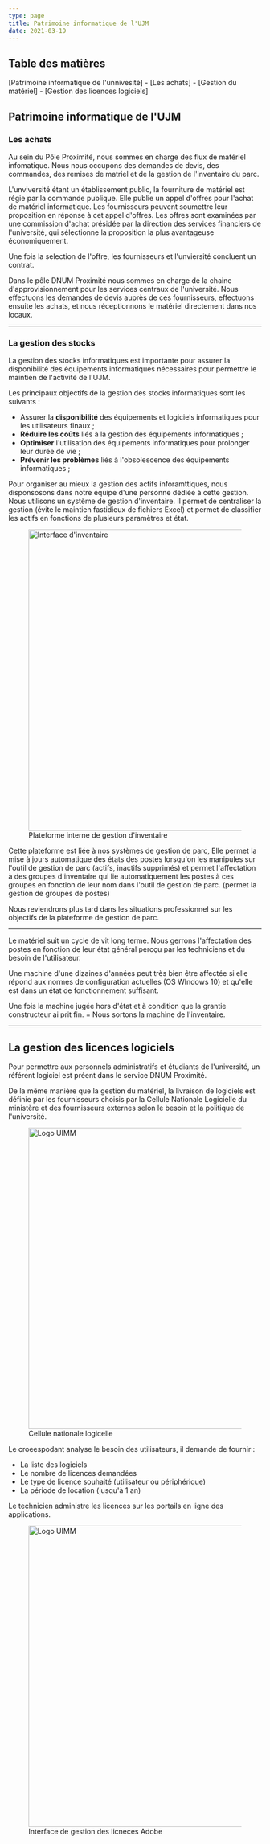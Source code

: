 ```yaml
---
type: page
title: Patrimoine informatique de l'UJM
date: 2021-03-19
---
```


## Table des matières


[Patrimoine informatique de l'unnivesité]
	- [Les achats]
	- [Gestion du matériel]
	- [Gestion des licences logiciels]
	
## Patrimoine informatique de l'UJM

### Les achats

Au sein du Pôle Proximité, nous sommes en charge des flux de matériel infomatique. Nous nous occupons des demandes de devis, des commandes, des remises de matriel et de la gestion de l'inventaire du parc.

L'unviversité étant un établissement public, la fourniture de matériel est régie par la commande publique.
Elle publie un appel d'offres pour l'achat de matériel informatique. Les fournisseurs peuvent soumettre leur proposition en réponse à cet appel d'offres. Les offres sont examinées par une commission d'achat présidée par la direction des services financiers de l'université, qui sélectionne la proposition la plus avantageuse économiquement.

Une fois la selection de l'offre, les fournisseurs et l'unviersité concluent un contrat.

Dans le pôle DNUM Proximité nous sommes en charge de la chaine d'approvisionnement pour les services centraux de l'université.
Nous effectuons les demandes de devis auprès de ces fournisseurs,  effectuons ensuite les achats, et nous réceptionnons le matériel directement dans nos locaux.

---

### La gestion des stocks

La gestion des stocks informatiques est importante pour assurer la disponibilité des équipements informatiques nécessaires pour permettre le maintien de l'activité de l'UJM.

Les principaux objectifs de la gestion des stocks informatiques sont les suivants :

- Assurer la **disponibilité** des équipements et logiciels informatiques pour les utilisateurs finaux ;
- **Réduire les coûts** liés à la gestion des équipements informatiques ;
- **Optimiser** l'utilisation des équipements informatiques pour prolonger leur durée de vie ;
- **Prévenir les problèmes** liés à l'obsolescence des équipements informatiques ;

Pour organiser au mieux la gestion des actifs inforamttiques, nous disponsosons dans notre équipe d'une personne dédiée à cette gestion. 
Nous utilisons un système de gestion d'inventaire.
Il permet de centraliser la gestion (évite le maintien fastidieux de fichiers Excel) et permet de classifier les actifs en fonctions de plusieurs paramètres et état.


<figure>
  <img src=":/21a145d1033e4d3091390fd3e555de67" alt="Interface d'inventaire" width="600" />
  <figcaption> Plateforme interne de gestion d'inventaire </figcaption>
</figure>

Cette plateforme est liée à nos systèmes de gestion de parc,
Elle permet la mise à jours automatique des états des postes lorsqu'on les manipules sur l'outil de gestion de parc (actifs, inactifs supprimés) et permet l'affectation à des groupes d'inventaire qui lie automatiquement les postes à ces groupes en fonction de leur nom dans l'outil de gestion de parc. (permet la gestion de groupes de postes)

Nous reviendrons plus tard dans les situations professionnel sur les objectifs de la plateforme de gestion de parc.

---
Le matériel suit un cycle de vit long terme. Nous gerrons l'affectation des postes en fonction de leur état général percçu par les techniciens et du besoin de l'utilisateur.

Une machine d'une dizaines d'années peut très bien être affectée si elle répond aux normes de configuration actuelles (OS WIndows 10) et qu'elle est dans un état de fonctionnement suffisant.

Une fois la machine jugée hors d'état et à condition que la grantie constructeur ai prit fin.  = Nous sortons la machine de l'inventaire.
 
---
## La gestion des licences logiciels

Pour permettre aux personnels administratifs et étudiants de l'université, un référent logiciel est préent dans le service DNUM Proximité.

De la même manière que la gestion du matériel, la livraison de logiciels est définie par les fournisseurs choisis par la Cellule Nationale Logicielle du ministère et des fournisseurs externes selon le besoin et la politique de l'université. 


<figure>
  <img src=":/e25847e07648416aa62baea57414b793" alt="Logo UIMM" width="600" />
  <figcaption>Cellule nationale logicelle</figcaption>
</figure>

Le croeespodant analyse le besoin des utilisateurs, il demande de fournir : 

- La liste des logiciels
- Le nombre de licences demandées
- Le type de licence souhaité (utilisateur ou périphérique)
- La période de location (jusqu'à 1 an)

Le technicien administre les licences sur les portails en ligne des applications.


<figure>
  <img src=":/bc925d06b07d46f291f2eb78af79e265" alt="Logo UIMM" width="600" />
  <figcaption> Interface de gestion des licneces Adobe </figcaption>
</figure>
